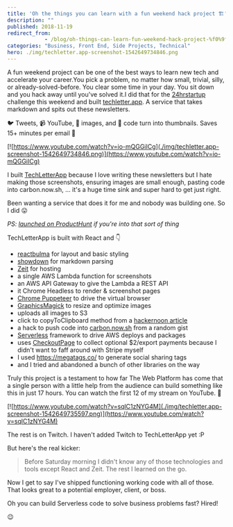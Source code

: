 ```yaml
---
title: 'Oh the things you can learn with a fun weekend hack project 🏗'
description: ""
published: 2018-11-19
redirect_from: 
            - /blog/oh-things-can-learn-fun-weekend-hack-project-%f0%9f%8f%97/swizec/8782
categories: "Business, Front End, Side Projects, Technical"
hero: ./img/techletter.app-screenshot-1542649734846.png
---
```


A fun weekend project can be one of the best ways to learn new tech and accelerate your career.You pick a problem, no matter how small, trivial, silly, or already-solved-before. You clear some time in your day. You sit down and you hack away until you've solved it.I did that for the [24hrstartup](https://24hrstartup.com/) challenge this weekend and built [techletter.app](https://techletter.app). A service that takes markdown and spits out these newsletters.

🐦 Tweets, 📹 YouTube, 🎨 images, and 🤖 code turn into thumbnails. Saves 15+ minutes per email 🤘

[![https://www.youtube.com/watch?v=io-mQGGiICg](./img/techletter.app-screenshot-1542649734846.png)](https://www.youtube.com/watch?v=io-mQGGiICg)

I built [TechLetterApp](https://techletter.app) because I love writing these newsletters but I hate making those screenshots, ensuring images are small enough, pasting code into carbon.now.sh, … it's a huge time sink and super hard to get just right.

Been wanting a service that does it for me and nobody was building one. So I did 😛

_PS: [launched on ProductHunt](https://www.producthunt.com/posts/techletterapp-build-better-newsletters) if you're into that sort of thing_

TechLetterApp is built with React and 👇

-   [reactbulma](https://kulakowka.github.io/react-bulma/) for layout and basic styling
-   [showdown](https://github.com/showdownjs/showdown) for markdown parsing
-   [Zeit](https://zeit.co/) for hosting
-   a single AWS Lambda function for screenshots
-   an AWS API Gateway to give the Lambda a REST API
-   it Chrome Headless to render & screenshot pages
-   [Chrome Puppeteer](https://github.com/GoogleChrome/puppeteer) to drive the virtual browser
-   [GraphicsMagick](https://github.com/aheckmann/gm) to resize and optimize images
-   uploads all images to S3
-   click to copyToClipboard method from a [hackernoon article](https://hackernoon.com/copying-text-to-clipboard-with-javascript-df4d4988697f)
-   a hack to push code into [carbon.now.sh](https://carbon.now.sh/) from a random gist
-   [Serverless](https://serverless.com/) framework to drive AWS deploys and packages
-   uses [CheckoutPage](https://checkoutpage.co/pages) to collect optional $2/export payments because I didn't want to faff around with Stripe myself
-   I used <https://megatags.co/> to generate social sharing tags
-   and I tried and abandoned a bunch of other libraries on the way

Truly this project is a testament to how far The Web Platform has come that a single person with a little help from the audience can build something like this in just 17 hours. You can watch the first 12 of my stream on YouTube. 👀

[![https://www.youtube.com/watch?v=sqlC1zNYG4M](./img/techletter.app-screenshot-1542649735597.png)](https://www.youtube.com/watch?v=sqlC1zNYG4M)

The rest is on Twitch. I haven't added Twitch to TechLetterApp yet :P

But here's the real kicker:

> Before Saturday morning I didn't know any of those technologies and tools except React and Zeit. The rest I learned on the go.

Now I get to say I've shipped functioning working code with all of those. That looks great to a potential employer, client, or boss.

Oh you can build Serverless code to solve business problems fast? Hired!

😉
